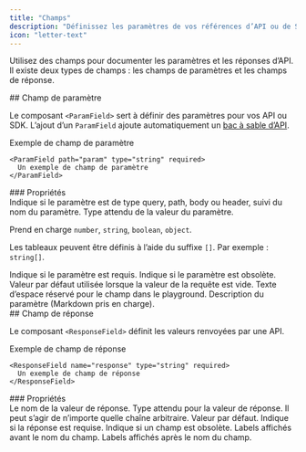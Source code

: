 ```yaml
---
title: "Champs"
description: "Définissez les paramètres de vos références d’API ou de SDK"
icon: "letter-text"
---
```


Utilisez des champs pour documenter les paramètres et les réponses d’API. Il existe deux types de champs : les champs de paramètres et les champs de réponse.

<div id="parameter-field">
  ## Champ de paramètre
</div>

Le composant `<ParamField>` sert à définir des paramètres pour vos API ou SDK. L’ajout d’un `ParamField` ajoute automatiquement un [bac à sable d’API](/fr/api-playground/overview).

<ParamField path="param" type="string" required>
  Exemple de champ de paramètre
</ParamField>

```mdx
<ParamField path="param" type="string" required>
  Un exemple de champ de paramètre
</ParamField>
```

<div id="properties">
  ### Propriétés
</div>

<ParamField body="query, path, body, or header" type="string">
  Indique si le paramètre est de type query, path, body ou header, suivi du
  nom du paramètre.
</ParamField>

<ParamField body="type" type="string">
  Type attendu de la valeur du paramètre.

  Prend en charge `number`, `string`, `boolean`, `object`.

  Les tableaux peuvent être définis à l’aide du suffixe `[]`. Par exemple : `string[]`.
</ParamField>

<ParamField body="required" type="boolean">
  Indique si le paramètre est requis.
</ParamField>

<ParamField body="deprecated" type="boolean">
  Indique si le paramètre est obsolète.
</ParamField>

<ParamField body="default" type="any">
  Valeur par défaut utilisée lorsque la valeur de la requête est vide.
</ParamField>

<ParamField body="placeholder" type="string">
  Texte d’espace réservé pour le champ dans le playground.
</ParamField>

<ParamField body="children" type="string">
  Description du paramètre (Markdown pris en charge).
</ParamField>

<div id="response-field">
  ## Champ de réponse
</div>

Le composant `<ResponseField>` définit les valeurs renvoyées par une API.

<ResponseField name="response" type="string" required>
  Exemple de champ de réponse
</ResponseField>

```mdx
<ResponseField name="response" type="string" required>
  Un exemple de champ de réponse
</ResponseField>
```

<div id="properties">
  ### Propriétés
</div>

<ResponseField name="name" type="string" required>
  Le nom de la valeur de réponse.
</ResponseField>

<ResponseField name="type" type="string" required>
  Type attendu pour la valeur de réponse. Il peut s’agir de n’importe quelle chaîne arbitraire.
</ResponseField>

<ResponseField name="default" type="string">
  Valeur par défaut.
</ResponseField>

<ResponseField name="required" type="boolean">
  Indique si la réponse est requise.
</ResponseField>

<ResponseField name="deprecated" type="boolean">
  Indique si un champ est obsolète.
</ResponseField>

<ResponseField name="pre" type="string[]">
  Labels affichés avant le nom du champ.
</ResponseField>

<ResponseField name="post" type="string[]">
  Labels affichés après le nom du champ.
</ResponseField>
